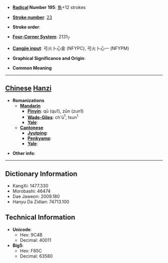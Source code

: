 * '''[[Wiktionary:Chinese radical index| Radical]] Number 195''': [[Wiktionary:Chinese radical index 魚|魚]]+12 strokes

* '''[[Wiktionary:Chinese total strokes index|Stroke number]]''': [[Wiktionary:Chinese total strokes index 23|23]]

* '''Stroke order''': 

* '''[[Wiktionary:Chinese four corner index|Four-Corner System]]''': 2131<sub>7</sub>

* '''[[Wiktionary:Chinese Cangjie index|Cangjie input]]''': 弓火卜心金 (NFYPC), 弓火卜心一 (NFYPM)

* '''Graphical Significance and Origin''': 

* '''Common Meaning'''

----

== [[Chinese]] [[Hanzi]] ==

* '''Romanizations'''
** '''[[Mandarin]]'''
*** '''[[Pinyin]]''': qū (qu1), zūn (zun1)
*** '''[[Wade-Giles]]''': ch'ü<sup>1</sup>, tsun<sup>1</sup>
*** '''[[Yale]]''': 
** '''[[Cantonese]]'''
*** '''[[Jyutping]]''':
*** '''[[Penkyamp]]''': 
*** '''[[Yale]]''': 

* '''Other info''': 

----

== Dictionary Information ==

* KangXi: 1477.330
* Morobashi: 46474
* Dae Jaweon: 2009.180
* Hanyu Da Zidian: 74713.100

== Technical Information ==

* '''Unicode''':
** Hex: 9C4B
** Decimal: 40011
* '''Big5''':
** Hex: F85C
** Decimal: 63580